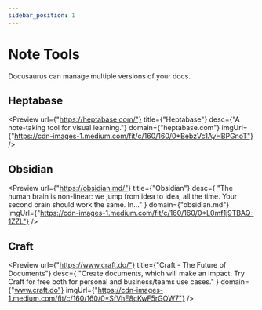 ```yaml
---
sidebar_position: 1
---
```



# Note Tools

Docusaurus can manage multiple versions of your docs.

## Heptabase

<Preview
  url={"https://heptabase.com/"}
  title={"Heptabase"}
  desc={"A note-taking tool for visual learning."}
  domain={"heptabase.com"}
  imgUrl={"https://cdn-images-1.medium.com/fit/c/160/160/0*BebzVc1AyHBPGnoT"}
/>

## Obsidian

<Preview
  url={"https://obsidian.md/"}
  title={"Obsidian"}
  desc={
    "The human brain is non-linear: we jump from idea to idea, all the time. Your second brain should work the same. In…"
  }
  domain={"obsidian.md"}
  imgUrl={"https://cdn-images-1.medium.com/fit/c/160/160/0*L0mf1j9TBAQ-1ZZL"}
/>

## Craft

<Preview
  url={"https://www.craft.do/"}
  title={"Craft - The Future of Documents"}
  desc={
    "Create documents, which will make an impact. Try Craft for free both for personal and business/teams use cases."
  }
  domain={"www.craft.do"}
  imgUrl={"https://cdn-images-1.medium.com/fit/c/160/160/0*SfVhE8cKwF5rGOW7"}
/>
